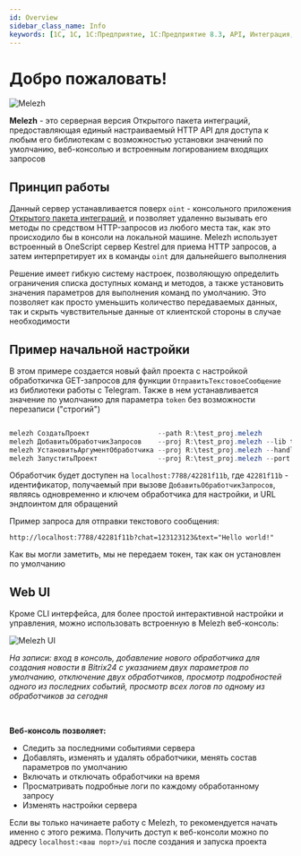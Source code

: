 ```yaml
---
id: Overview
sidebar_class_name: Info
keywords: [1C, 1С, 1С:Предприятие, 1С:Предприятие 8.3, API, Интеграция, Сервисы, Обмен, OneScript, CLI, HTTP, Melezh]
---
```


# Добро пожаловать!

![Melezh](../../../static/img/melezh_long.png)

**Melezh** - это серверная версия Открытого пакета интеграций, предоставляющая единый настраиваемый HTTP API для доступа к любым его библиотекам с возможностью установки значений по умолчанию, веб-консолью и встроенным логированием входящих запросов

## Принцип работы

Данный сервер устанавливается поверх `oint` - консольного приложения [Открытого пакета интеграций](https://github.com/Bayselonarrend/OpenIntegrations), и позволяет удаленно вызывать его методы по средством HTTP-запросов из любого места так, как это происходило бы в консоли на локальной машине. Melezh использует встроенный в OneScript сервер Kestrel для приема HTTP запросов, а затем интерпретирует их в команды `oint` для дальнейшего выполнения

Решение имеет гибкую систему настроек, позволяющую определить ограничения списка доступных команд и методов, а также установить значения параметров для выполнения команд по умолчанию. Это позволяет как просто уменьшить количество передаваемых данных, так и скрыть чувствительные данные от клиентской стороны в случае необходимости


## Пример начальной настройки

В этом примере создается новый файл проекта с настройкой обработкичка GET-запросов для функции `ОтправитьТекстовоеСообщение` из библиотеки работы с Telegram. Также в нем устанавливается значение по умолчанию для параметра `token` без возможности перезаписи ("строгий")

```powershell

melezh СоздатьПроект                 --path R:\test_proj.melezh
melezh ДобавитьОбработчикЗапросов    --proj R:\test_proj.melezh --lib telegram --func ОтправитьТекстовоеСообщение --method GET
melezh УстановитьАргументОбработчика --proj R:\test_proj.melezh --handler 42281f11b --arg token --value "***" --strict true
melezh ЗапуститьПроект               --proj R:\test_proj.melezh --port 7788

```

Обработчик будет доступен на `localhost:7788/42281f11b`, где `42281f11b` - идентификатор, получаемый при вызове `ДобавитьОбработчикЗапросов`, являясь одновременно и ключем обработчика для настройки, и URL эндпоинтом для обращений

Пример запроса для отправки текстового сообщения:

```url
http://localhost:7788/42281f11b?chat=123123123&text="Hello world!"
```

Как вы могли заметить, мы не передаем токен, так как он установлен по умолчанию

## Web UI

Кроме CLI интерфейса, для более простой интерактивной настройки и управления, можно использовать встроенную в Melezh веб-консоль:

![Melezh UI](../../../static/img/melezh_ui.gif)

*На записи: вход в консоль, добавление нового обработчика для создания новости в Bitrix24 с указанием двух параметров по умолчанию, отключение двух обработчиков, просмотр подробностей одного из последних событий, просмотр всех логов по одному из обработчиков за сегодня*

<br/>

**Веб-консоль позволяет:**
- Следить за последними событиями сервера
- Добавлять, изменять и удалять обработчики, менять состав параметров по умолчанию
- Включать и отключать обработчики на время
- Просматривать подробные логи по каждому обработанному запросу
- Изменять настройки сервера

Если вы только начинаете работу с Melezh, то рекомендуется начать именно с этого режима. Получить доступ к веб-консоли можно по адресу `localhost:<ваш порт>/ui` после создания и запуска проекта


